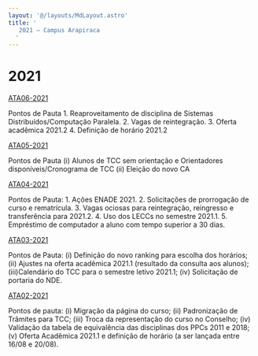 ```yaml
---
layout: '@/layouts/MdLayout.astro'
title: '
   2021 — Campus Arapiraca
  '
---
```






2021
====












<a href="/cpt/documentos/atas-do-colegiado-e-nde/colegiado/2021/ata_06_2021.pdf/view">
 ATA06-2021
</a>



 Pontos de Pauta 1. Reaproveitamento de disciplina de Sistemas Distribuídos/Computação Paralela. 2. Vagas de reintegração. 3. Oferta acadêmica 2021.2 4. Definição de horário 2021.2
 





<a href="/cpt/documentos/atas-do-colegiado-e-nde/colegiado/2021/ata_05_2021_assinada.pdf/view">
 ATA05-2021
</a>



 Pontos de Pauta (i) Alunos de TCC sem orientação e Orientadores disponíveis/Cronograma de TCC (ii) Eleição do novo CA
 





<a href="/cpt/documentos/atas-do-colegiado-e-nde/colegiado/2021/ata_colegiado_04_com_plano_assinada.pdf/view">
 ATA04-2021
</a>



 Pontos de Pauta: 1. Ações ENADE 2021. 2. Solicitações de prorrogação de curso e rematrícula. 3. Vagas ociosas para reintegração, reingresso e transferência para 2021.2. 4. Uso dos LECCs no semestre 2021.1. 5. Empréstimo de computador a aluno com tempo superior a 30 dias.
 





<a href="/cpt/documentos/atas-do-colegiado-e-nde/colegiado/2021/ata-assinada.pdf/view">
 ATA03-2021
</a>



 Pontos de Pauta: (i) Definição do novo ranking para escolha dos horários; (ii) Ajustes na oferta acadêmica 2021.1 (resultado da consulta aos alunos); (iii)Calendário do TCC para o semestre letivo 2021.1; (iv) Solicitação de portaria do NDE.
 





<a href="/cpt/documentos/atas-do-colegiado-e-nde/colegiado/2021/ata-02-colegiado-170821-assinada.pdf/view">
 ATA02-2021
</a>



 Pontos de pauta: (i) Migração da página do curso; (ii) Padronização de Trâmites para TCC; (iii) Troca da representação do curso no Conselho; (iv) Validação da tabela de equivalência das disciplinas dos PPCs 2011 e 2018; (v) Oferta Acadêmica 2021.1 e definição de horário (a ser lançada entre 16/08 e 20/08).
 













